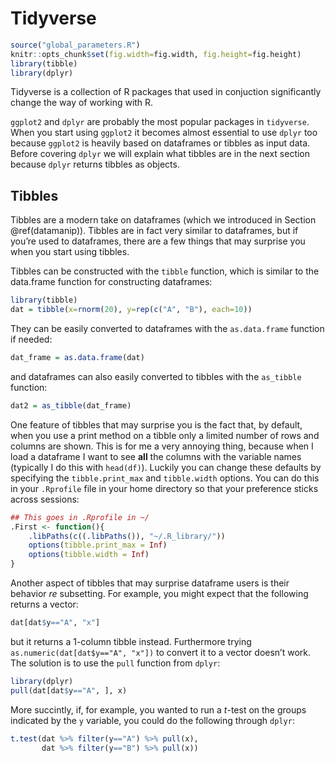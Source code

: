 # Tidyverse {#tidyverse}

```r
source("global_parameters.R")
knitr::opts_chunk$set(fig.width=fig.width, fig.height=fig.height)
library(tibble)
library(dplyr)
```

Tidyverse is a collection of R packages that used in conjuction significantly change the way of working with R.

`ggplot2` and `dplyr` are probably the most popular packages in `tidyverse`. When you start using `ggplot2` it becomes almost essential to use `dplyr` too because `ggplot2` is heavily based on dataframes or tibbles as input data. Before covering `dplyr` we will explain what tibbles are in the next section because `dplyr` returns tibbles as objects.

## Tibbles

Tibbles are a modern take on dataframes (which we introduced in Section \@ref(datamanip)). Tibbles are in fact very similar to dataframes, but if you're used to dataframes, there are a few things that may surprise you when you start using tibbles. 

Tibbles can be constructed with the `tibble` function, which is similar to the data.frame function for constructing dataframes:

```r
library(tibble)
dat = tibble(x=rnorm(20), y=rep(c("A", "B"), each=10))
```

They can be easily converted to dataframes with the `as.data.frame` function if needed:

```r
dat_frame = as.data.frame(dat)
```

and dataframes can also easily converted to tibbles with the `as_tibble` function:

```r
dat2 = as_tibble(dat_frame)
```

One feature of tibbles that may surprise you is the fact that, by default, when you use a print method on a tibble only a limited number of rows and columns are shown. This is for me a very annoying thing, because when I load a dataframe I want to see **all** the columns with the variable names (typically I do this with `head(df)`). Luckily you can change these defaults by specifying the `tibble.print_max` and `tibble.width` options. You can do this in your `.Rprofile` file in your home directory so that your preference sticks across sessions:
```r
## This goes in .Rprofile in ~/
.First <- function(){
    .libPaths(c((.libPaths()), "~/.R_library/"))
    options(tibble.print_max = Inf)
    options(tibble.width = Inf)
}
```

Another aspect of tibbles that may surprise dataframe users is their behavior *re* subsetting. For example, you might expect that the following returns a vector:

```r
dat[dat$y=="A", "x"]
```

but it returns a 1-column tibble instead. Furthermore trying `as.numeric(dat[dat$y=="A", "x"])` to convert it to a vector doesn't work. The solution is to use the `pull` function from `dplyr`:

```r
library(dplyr)
pull(dat[dat$y=="A", ], x)
```

More succintly, if, for example, you wanted to run a $t$-test on the groups indicated by the `y` variable, you could do the following through `dplyr`:

```r
t.test(dat %>% filter(y=="A") %>% pull(x),
       dat %>% filter(y=="B") %>% pull(x))
```



